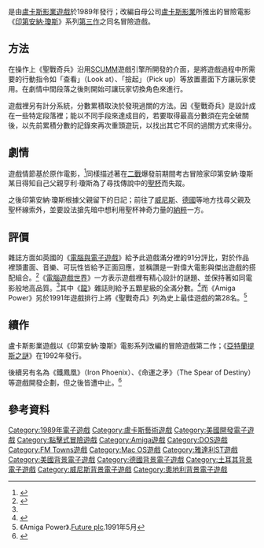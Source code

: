 {{noteTA
|G1=Games
|1=zh-cn:夺宝奇兵3：圣战奇兵; zh-hk:奪寶奇兵之聖戰奇兵; zh-mo:奪寶奇兵之聖戰奇兵; zh-sg:夺宝奇兵3：圣战奇兵; zh-tw:聖戰奇兵
|2=zh-ch:哈里森·福特; zh-hk:夏里遜·福; zh-mo:夏里遜·福; zh-sg:哈里森·福特; zh-tw:哈里遜·福特
|3=zh-cn:肖恩·康纳利; zh-hk:辛·康納利; zh-mo:辛·康納利; zh-sg:肖恩·康纳利; zh-tw:史恩·康納萊
|4=zh-cn:印第安纳·琼斯; zh-hk:印第安納·鍾斯; zh-mo:印第安納·鍾斯; zh-sg:印第安纳·琼斯; zh-tw:印第安納·瓊斯
|5=zh-cn:亨利·琼斯; zh-hk:亨利·鍾斯; zh-mo:亨利·鍾斯; zh-sg:亨利·琼斯; zh-tw:亨利·瓊斯
}}
{{Infobox VG
| title       = 聖戰奇兵
| english     = Indiana Jones and the Last Crusade: The Graphic Adventure
| image       = Indiana Jones and the Last Crusade(1989 Video Game Cover).jpg
| caption     = 遊戲封面人物為飾演原作電影角色的[[哈里森·福特|哈里森·福特]]（左）與[[史恩·康納萊|史恩·康納萊]]
| genre       = [[冒險遊戲|冒險]]
| platforms   = [[Amiga|Amiga]]<br>[[Amiga_CDTV|Amiga CDTV]]<br>[[DOS|DOS]]<br>[[FM_Towns|FM Towns]]<br>[[麥金塔電腦|麥金塔電腦]]<br>[[雅達利ST|雅達利ST]]
| developer   = [[LucasArts|盧卡斯影業遊戲]]
| publisher   = 盧卡斯影業遊戲
| designer    = [[諾亞·費爾斯登|諾亞·費爾斯登]]<br>[[大衛·福克斯|大衛·福克斯]]<br>[[羅恩·吉伯特|羅恩·吉伯特]]
| writer      = 諾亞·費爾斯登<br>大衛·福克斯<br>羅恩·吉伯特
| composer    = 艾瑞克·漢默德（Eric Hammond）
| artist      = [[史蒂夫·普賽爾|史蒂夫·普賽爾]]<br>詹姆斯·達勒（James Dallor）<br>吉姆·麥里歐德（Jim McLeod）<br>馬丁·卡麥羅（Martin Cameron）
| engine      = [[SCUMM|SCUMM]]
| modes       = [[單人遊戲|單人]]
| released    = {{vgr|NA|1989年7月}}
}}

{{vgname|聖戰奇兵|en=Indiana Jones and the Last Crusade: The Graphic Adventure}}是由[[LucasArts|盧卡斯影業遊戲]]於1989年發行；改編自母公司[[盧卡斯影業|盧卡斯影業]]所推出的冒險電影《[[印第安納·瓊斯|印第安納·瓊斯]]》系列[[聖戰奇兵|第三作]]之同名冒險遊戲。

== 方法 ==
在操作上《聖戰奇兵》沿用[[SCUMM|SCUMM]]遊戲引擎所開發的介面，是將遊戲過程中所需要的行動指令如「查看」（Look at）、「撿起」（Pick up）等放置畫面下方讓玩家使用。在劇情中間段落之後則開始可讓玩家切換角色來進行。

遊戲裡另有計分系統，分數累積取決於發現過關的方法。因《聖戰奇兵》是設計成在一些特定段落裡；能以不同手段來達成目的，若要取得最高分數須在完全破關後，以先前累積分數的記錄來再次重頭遊玩，以找出其它不同的過關方式來得分。

== 劇情 ==
遊戲情節基於原作電影，<ref name="CGW">{{cite journal |title=Travels with Indy: Indiana Jones and the Last Crusade: The Graphic Adventure |author=Charles Ardai |journal=《[[電腦遊戲世界|電腦遊戲世界]]》 |issue=65期 |date=1989年11月 |pages=72至74頁}}</ref>同樣描述著在[[二戰|二戰]]爆發前期間考古冒險家印第安納·瓊斯某日得知自己父親亨利·瓊斯為了尋找傳說中的[[聖杯|聖杯]]而失蹤。

之後印第安納·瓊斯根據父親留下的日記；前往了[[威尼斯|威尼斯]]、[[德國|德國]]等地方找尋父親及聖杯線索外，並要設法搶先暗中想利用聖杯神奇力量的[[納粹德國|納粹]]一方。

== 評價 ==
雜誌方面如英國的《[[電腦與電子遊戲|電腦與電子遊戲]]》給予此遊戲滿分裡的91分評比，對於作品裡頭畫面、音樂、可玩性皆給予正面回應，並稱讚是一對偉大電影與傑出遊戲的搭配組合。<ref>{{cite journal |title=Indy Adventure |author=Julian Rignall |journal=《[[電腦與電子遊戲|電腦與電子遊戲]]》 |issue=94期 |date=1989年9月 |pages=62至63頁}}</ref>《[[電腦遊戲世界|電腦遊戲世界]]》一方表示遊戲裡有精心設計的謎題、並保持著如同電影般地高品質。<ref name="CGW"/>其中《[[龍_(雜誌)|龍]]》雜誌則給予五顆星級的全滿分數。<ref>{{cite journal |title=The Role of Computers |author=Hartley Lesser、Patricia Lesser、Kirk Lesser |journal=《[[龍_(雜誌)|龍]]》 |issue=152期 |date=1989年12月 |pages=64至70頁}}</ref>而《Amiga Power》另於1991年遊戲排行上將《聖戰奇兵》列為史上最佳遊戲的第28名。<ref>《Amiga Power》.[[Future_plc|Future plc]].1991年5月</ref>

== 續作 ==
盧卡斯影業遊戲以《印第安納·瓊斯》電影系列改編的冒險遊戲第二作；《[[亞特蘭提斯之謎|亞特蘭提斯之謎]]》在1992年發行。

後續另有名為《鐵鳳凰》（Iron Phoenix）、《命運之矛》（The Spear of Destiny）等遊戲開發企劃，但之後皆遭中止。<ref>{{cite web |url=http://www.adventure-treff.de/artikel/interviews.php?id=49&lang=eng |archive-url=https://web.archive.org/web/20110718193702/http://www.adventure-treff.de/artikel/interviews.php?id=49&lang=eng |title=Hal Barwood (Gamedesigner) |work=Adventure-Treff |author=Hans Frank |language=en |date=2007年7月18日 |archivedate=2008年5月27日 |accessdate=2016年9月14日 |deadurl=yes }}</ref>

== 參考資料 ==
{{reflist}}

{{印第安納瓊斯}}
{{盧卡斯藝術冒險遊戲}}

{{Authority control}}
{{DEFAULTSORT:Indiana Jones and the Last Crusade: The Graphic Adventure}}
[[Category:1989年電子遊戲|Category:1989年電子遊戲]]
[[Category:盧卡斯藝術遊戲|Category:盧卡斯藝術遊戲]]
[[Category:美國開發電子遊戲|Category:美國開發電子遊戲]]
[[Category:點擊式冒險遊戲|Category:點擊式冒險遊戲]]
[[Category:Amiga遊戲|Category:Amiga遊戲]]
[[Category:DOS遊戲|Category:DOS遊戲]]
[[Category:FM_Towns遊戲|Category:FM Towns遊戲]]
[[Category:Mac_OS遊戲|Category:Mac OS遊戲]]
[[Category:雅達利ST遊戲|Category:雅達利ST遊戲]]
[[Category:美國背景電子遊戲|Category:美國背景電子遊戲]]
[[Category:德國背景電子遊戲|Category:德國背景電子遊戲]]
[[Category:土耳其背景電子遊戲|Category:土耳其背景電子遊戲]]
[[Category:威尼斯背景電子遊戲|Category:威尼斯背景電子遊戲]]
[[Category:奧地利背景電子遊戲|Category:奧地利背景電子遊戲]]